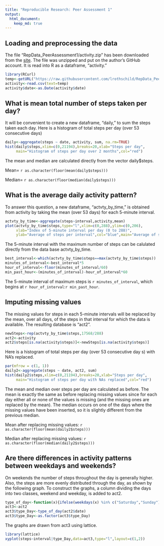 ```yaml
---
title: "Reproducible Research: Peer Assessment 1"
output: 
  html_document:
    keep_md: true
---
```



## Loading and preprocessing the data

The file "RepData_PeerAssessment1/activity.zip" has been downloaded from the [site](https://github.com/rdpeng/RepData_PeerAssessment1). The file was unzipped and put on the author's GitHub account.  It is read into R as a dataframe, "activity." 

```r
library(RCurl)
temp<-getURL("https://raw.githubusercontent.com/lrothschild/RepData_PeerAssessment1/master/activity.csv")
activity<-read.csv(text=temp)
activity$date<-as.Date(activity$date)
```

## What is mean total number of steps taken per day?
It will be convenient to create a new dataframe, "daily," to sum the steps taken each day. Here is a histogram of total steps per day (over 53 consecutive days)

```r
daily<-aggregate(steps ~ date, activity, sum, na.rm=TRUE)
hist(daily$steps,xlim=c(0,21194),breaks=20,xlab="Steps per day",
     main="Histogram of steps per day over 2 months",col="red")
```

The mean and median are calculated directly from the vector daily$steps.

Mean= `r as.character(floor(mean(daily$steps)))`

Median= `r as.character(floor(median(daily$steps)))`

## What is the average daily activity pattern?

To answer this question, a new dataframe, "actvty_by_time," is obtained from activity by taking the mean (over 53 days) for each 5-minute interval. 

``` r
actvty_by_time<-aggregate(steps~interval,activity,mean)
plot(actvty_by_time$steps,type="l",xlim=c(0,288),ylim=c(0,206),
     xlab="Index of 5-minute interval per day (0 to 288)",
     ylab="Average of steps per interval",col="blue",main="Average of steps in 5-minute increments")
```

The 5-minute interval with the maximum number of steps can be calulated directly from the data base actvty_by_time.

```r
best_interval<-which(actvty_by_time$steps==max(actvty_by_time$steps))
minutes_of_interval<-best_interval*5
hour_of_interval<-floor(minutes_of_interval/60)
min_past_hour<-(minutes_of_interval)-hour_of_interval*60
```

The 5-minute interval of maximum steps is `r minutes_of_interval`, which begins at `r hour_of_interval`:`r min_past_hour`.

## Imputing missing values

The missing values for steps in each 5-minute intervals will be replaced by the mean, over all days,  of the steps in that interval for which the data is available. The resulting database is "act2". 

```r
newSteps<-rep(actvty_by_time$steps,17568/288)
act2<-activity
act2$steps[is.na(activity$steps)]<-newSteps[is.na(activity$steps)]
```
Here is a histogram of total steps per day (over 53 consecutive day
s) with NA's replaced.

```r
par(mfrow = c(1, 1))
daily2<-aggregate(steps ~ date, act2, sum)
hist(daily2$steps,xlim=c(0,21194),breaks=20,xlab="Steps per day",
     main="Histogram of steps per day with NAs replaced",col="red")
```

The mean and median over steps per day are calculated as before. The mean is exactly the same as before replacing missing values since for each day either all or none of the values is missing (and the missing ones are replaced by the mean).  The median occurs on one of the days where the missing values have been inserted, so it is slightly different from the previous median.

Mean after replacing missing values: `r as.character(floor(mean(daily2$steps)))`

Median after replacing missing values: `r as.character(floor(median(daily2$steps)))`



## Are there differences in activity patterns between weekdays and weekends?

  On weekends the number of steps throughout the day is generally higher.  Also, the steps are more evenly distributed through the day, as shown by the following graph.  To construct the graphs, a column dividing the days into two classes, weekend and weekday, is added to act2.

```r
type_of_day<-function(x){ifelse(weekdays(x) %in% c("Saturday","Sunday"),"weekday","weekend")}
act3<-act2
act3$type_Day<-type_of_day(act2$date)
act3$type_Day<-as.factor(act3$type_Day)
```

The graphs are drawn from act3 using lattice.

```r
library(lattice)
xyplot(steps~interval|type_Day,data=act3,type="l",layout=c(1,2))
```